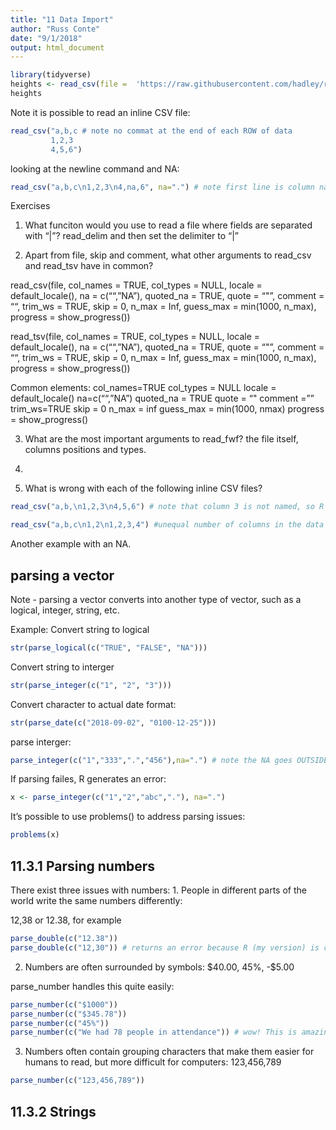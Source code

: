 ```yaml
---
title: "11 Data Import"
author: "Russ Conte"
date: "9/1/2018"
output: html_document
---
```


```r
library(tidyverse)
heights <- read_csv(file =  'https://raw.githubusercontent.com/hadley/r4ds/master/data/heights.csv') #yay!
heights

```

Note it is possible to read an inline CSV file:

```r
read_csv("a,b,c # note no commat at the end of each ROW of data
         1,2,3
         4,5,6")
```

looking at the newline command and NA:

```r
read_csv("a,b,c\n1,2,3\n4,na,6", na=".") # note first line is column names
```

Exercises

1. What funciton would you use to read a file where fields are separated with "|"?
read_delim and then set the delimiter to "|"

2. Apart from file, skip and comment, what other arguments to read_csv and read_tsv have in common?

read_csv(file, col_names = TRUE, col_types = NULL,
  locale = default_locale(), na = c("", "NA"), quoted_na = TRUE,
  quote = "\"", comment = "", trim_ws = TRUE, skip = 0, n_max = Inf,
  guess_max = min(1000, n_max), progress = show_progress())
  
read_tsv(file, col_names = TRUE, col_types = NULL,
  locale = default_locale(), na = c("", "NA"), quoted_na = TRUE,
  quote = "\"", comment = "", trim_ws = TRUE, skip = 0, n_max = Inf,
  guess_max = min(1000, n_max), progress = show_progress())
  
Common elements:
col_names=TRUE
col_types = NULL
locale = default_locale()
na=c("", "NA")
quoted_na = TRUE
quote = "\"
comment = ""
trim_ws=TRUE
skip = 0
n_max = inf
guess_max = min(1000, nmax)
progress = show_progress()

3. What are the most important arguments to read_fwf?
the file itself, columns positions and types.

4.

5. What is wrong with each of the following inline CSV files?

```r
read_csv("a,b,\n1,2,3\n4,5,6") # note that column 3 is not named, so R gives it the name X3
```

```r
read_csv("a,b,c\n1,2\n1,2,3,4") #unequal number of columns in the data as parsed results in NA
```

Another example with an NA.

## parsing a vector

Note - parsing a vector converts into another type of vector, such as a logical, integer, string, etc.

Example: Convert string to logical
```r
str(parse_logical(c("TRUE", "FALSE", "NA")))
```

Convert string to interger
```r
str(parse_integer(c("1", "2", "3")))
```

Convert character to actual date format:
```r
str(parse_date(c("2018-09-02", "0100-12-25")))
```

parse interger:
```r
parse_integer(c("1","333",".","456"),na=".") # note the NA goes OUTSIDE of the data
```

If parsing failes, R generates an error:

```r
x <- parse_integer(c("1","2","abc","."), na=".")
```

It's possible to use problems() to address parsing issues:
```r
problems(x)
```

## 11.3.1 Parsing numbers

There exist three issues with numbers:
1. People in different parts of the world write the same numbers differently:

12,38 or 12.38, for example

```r
parse_double(c("12.38"))
parse_double(c("12,30")) # returns an error because R (my version) is coded for the USA.
```

2. Numbers are often surrounded by symbols:
$40.00, 45%, -$5.00

parse_number handles this quite easily:
```r
parse_number(c("$1000"))
parse_number(c("$345.78"))
parse_number(c("45%"))
parse_number(c("We had 78 people in attendance")) # wow! This is amazing! Wowsie!
```



3. Numbers often contain grouping characters that make them easier for humans to read, but more difficult for computers:
123,456,789

```r
parse_number(c("123,456,789"))
```

## 11.3.2 Strings


